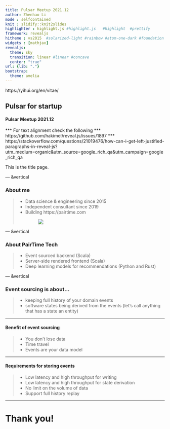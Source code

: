 ```yaml
---
title: Pulsar Meetup 2021.12
author: Zhenhao Li
mode : selfcontained
knit : slidify::knit2slides
highlighter : highlight.js #highlight.js   #highlight  #prettify
framework: revealjs
hitheme : vs2015  #solarized-light #rainbow #atom-one-dark #foundation #vs2015 #sunburst #zenburn #tomorrow
widgets : [mathjax] 
revealjs:
  theme: sky
  transition: linear #linear #concave
  center: "true"
url: {lib: "."}
bootstrap:
  theme: amelia
---
```

<style>
    .reveal h5 {
                  text-transform: none;
          }
</style>
https://yihui.org/en/vitae/

## Pulsar for startup

#### Pulsar Meetup 2021.12 

<script src="http://ajax.googleapis.com/ajax/libs/jquery/1.9.1/jquery.min.js"></script>

*** For text alignment check the following
*** https://github.com/hakimel/reveal.js/issues/1897
*** https://stackoverflow.com/questions/21019476/how-can-i-get-left-justified-paragraphs-in-reveal-js?utm_medium=organic&utm_source=google_rich_qa&utm_campaign=google_rich_qa

This is the title page.


--- &vertical

### About me

> - Data science & engineering since 2015
> - Independent consultant since 2019
> - <div>
  Building https://pairtime.com
  <figure><img class='plain' src='figure/PairTime_Logo_Blue.png'/></figure>
</div>

<script>$('ul.incremental li').addClass('fragment')</script>

--- &vertical

### About PairTime Tech

> - Event sourced backend (Scala)
> - Server-side rendered frontend (Scala)
> - Deep learning models for recommendations (Python and Rust)


<script>$('ul.incremental li').addClass('fragment')</script>

--- &vertical

### Event sourcing is about...

> - keeping full history of your domain events
> - software states being derived from the events
 (let's call anything that has a state an entity)

<script>$('ul.incremental li').addClass('fragment')</script>

***

#### Benefit of event sourcing

> - You don't lose data
> - Time travel
> - Events are your data model


***

#### Requirements for storing events 

> - Low latency and high throughput for writing
> - Low latency and high throughput for state derivation
> - No limit on the volume of data
> - Support full history replay

<script>$('ul.incremental li').addClass('fragment')</script>


---

# Thank you! 

